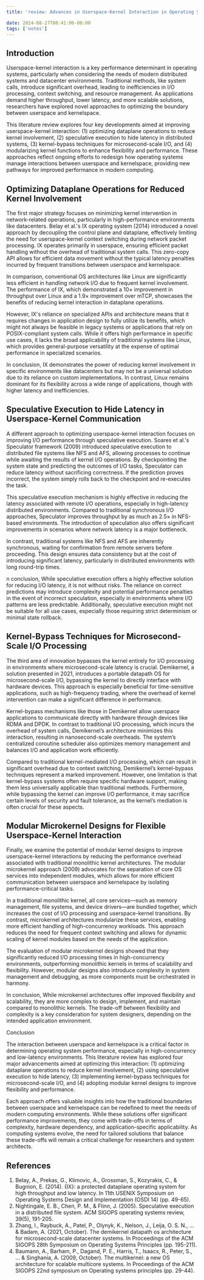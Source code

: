 ```yaml
---
title: 'review: Advances in Userspace-Kernel Interaction in Operating Systems '

date: 2024-08-27T08:41:06-08:00
tags: ['notes']
---
```


## Introduction 

Userspace-kernel interaction is a key performance determinant in operating systems, particularly when considering the needs of modern distributed systems and datacenter environments. Traditional methods, like system calls, introduce significant overhead, leading to inefficiencies in I/O processing, context switching, and resource management. As applications demand higher throughput, lower latency, and more scalable solutions, researchers have explored novel approaches to optimizing the boundary between userspace and kernelspace. 

This literature review explores four key developments aimed at improving userspace-kernel interaction: (1) optimizing dataplane operations to reduce kernel involvement, (2) speculative execution to hide latency in distributed systems, (3) kernel-bypass techniques for microsecond-scale I/O, and (4) modularizing kernel functions to enhance flexibility and performance. These approaches reflect ongoing efforts to redesign how operating systems manage interactions between userspace and kernelspace, providing new pathways for improved performance in modern computing. 

## Optimizing Dataplane Operations for Reduced Kernel Involvement 

The first major strategy focuses on minimizing kernel intervention in network-related operations, particularly in high-performance environments like datacenters. Belay et al.'s IX operating system (2014) introduced a novel approach by decoupling the control plane and dataplane, effectively limiting the need for userspace-kernel context switching during network packet processing. IX operates primarily in userspace, ensuring efficient packet handling without the overhead of traditional system calls. This zero-copy API allows for efficient data movement without the typical latency penalties incurred by frequent transitions between userspace and kernelspace. 

In comparison, conventional OS architectures like Linux are significantly less efficient in handling network I/O due to frequent kernel involvement. The performance of IX, which demonstrated a 10× improvement in throughput over Linux and a 1.9× improvement over mTCP, showcases the benefits of reducing kernel interaction in dataplane operations. 

However, IX's reliance on specialized APIs and architecture means that it requires changes in application design to fully utilize its benefits, which might not always be feasible in legacy systems or applications that rely on POSIX-compliant system calls. While it offers high performance in specific use cases, it lacks the broad applicability of traditional systems like Linux, which provides general-purpose versatility at the expense of optimal performance in specialized scenarios. 

In conclusion, IX demonstrates the power of reducing kernel involvement in specific environments like datacenters but may not be a universal solution due to its reliance on custom implementations. In contrast, Linux remains dominant for its flexibility across a wide range of applications, though with higher latency and inefficiencies. 

## Speculative Execution to Hide Latency in Userspace-Kernel Communication 

A different approach to optimizing userspace-kernel interaction focuses on improving I/O performance through speculative execution. Soares et al.'s Speculator framework (2009) introduced speculative execution to distributed file systems like NFS and AFS, allowing processes to continue while awaiting the results of kernel I/O operations. By checkpointing the system state and predicting the outcomes of I/O tasks, Speculator can reduce latency without sacrificing correctness. If the prediction proves incorrect, the system simply rolls back to the checkpoint and re-executes the task. 

This speculative execution mechanism is highly effective in reducing the latency associated with remote I/O operations, especially in high-latency distributed environments. Compared to traditional synchronous I/O approaches, Speculator improves throughput by as much as 2.5× in NFS-based environments. The introduction of speculation also offers significant improvements in scenarios where network latency is a major bottleneck. 

In contrast, traditional systems like NFS and AFS are inherently synchronous, waiting for confirmation from remote servers before proceeding. This design ensures data consistency but at the cost of introducing significant latency, particularly in distributed environments with long round-trip times. 

n conclusion, While speculative execution offers a highly effective solution for reducing I/O latency, it is not without risks. The reliance on correct predictions may introduce complexity and potential performance penalties in the event of incorrect speculation, especially in environments where I/O patterns are less predictable. Additionally, speculative execution might not be suitable for all use cases, especially those requiring strict determinism or minimal state rollback. 

## Kernel-Bypass Techniques for Microsecond-Scale I/O Processing 

The third area of innovation bypasses the kernel entirely for I/O processing in environments where microsecond-scale latency is crucial. Demikernel, a solution presented in 2021, introduces a portable datapath OS for microsecond-scale I/O, bypassing the kernel to directly interface with hardware devices. This approach is especially beneficial for time-sensitive applications, such as high-frequency trading, where the overhead of kernel intervention can make a significant difference in performance. 

Kernel-bypass mechanisms like those in Demikernel allow userspace applications to communicate directly with hardware through devices like RDMA and DPDK. In contrast to traditional I/O processing, which incurs the overhead of system calls, Demikernel’s architecture minimizes this interaction, resulting in nanosecond-scale overheads. The system’s centralized coroutine scheduler also optimizes memory management and balances I/O and application work efficiently. 

Compared to traditional kernel-mediated I/O processing, which can result in significant overhead due to context switching, Demikernel’s kernel-bypass techniques represent a marked improvement. However, one limitation is that kernel-bypass systems often require specific hardware support, making them less universally applicable than traditional methods. Furthermore, while bypassing the kernel can improve I/O performance, it may sacrifice certain levels of security and fault tolerance, as the kernel’s mediation is often crucial for these aspects. 

## Modular Microkernel Designs for Flexible Userspace-Kernel Interaction 

Finally, we examine the potential of modular kernel designs to improve userspace-kernel interactions by reducing the performance overhead associated with traditional monolithic kernel architectures. The modular microkernel approach (2009) advocates for the separation of core OS services into independent modules, which allows for more efficient communication between userspace and kernelspace by isolating performance-critical tasks. 

In a traditional monolithic kernel, all core services—such as memory management, file systems, and device drivers—are bundled together, which increases the cost of I/O processing and userspace-kernel transitions. By contrast, microkernel architectures modularize these services, enabling more efficient handling of high-concurrency workloads. This approach reduces the need for frequent context switching and allows for dynamic scaling of kernel modules based on the needs of the application. 

The evaluation of modular microkernel designs showed that they significantly reduced I/O processing times in high-concurrency environments, outperforming monolithic kernels in terms of scalability and flexibility. However, modular designs also introduce complexity in system management and debugging, as more components must be orchestrated in harmony. 

In conclusion, While microkernel architectures offer improved flexibility and scalability, they are more complex to design, implement, and maintain compared to monolithic kernels. The trade-off between flexibility and complexity is a key consideration for system designers, depending on the intended application environment. 

Conclusion 

The interaction between userspace and kernelspace is a critical factor in determining operating system performance, especially in high-concurrency and low-latency environments. This literature review has explored four major advancements aimed at optimizing this interaction: (1) optimizing dataplane operations to reduce kernel involvement, (2) using speculative execution to hide latency, (3) implementing kernel-bypass techniques for microsecond-scale I/O, and (4) adopting modular kernel designs to improve flexibility and performance. 

Each approach offers valuable insights into how the traditional boundaries between userspace and kernelspace can be redefined to meet the needs of modern computing environments. While these solutions offer significant performance improvements, they come with trade-offs in terms of complexity, hardware dependency, and application-specific applicability. As computing systems evolve, the need for tailored solutions that balance these trade-offs will remain a critical challenge for researchers and system architects. 

## References 
 

1. Belay, A., Prekas, G., Klimovic, A., Grossman, S., Kozyrakis, C., & Bugnion, E. (2014). {IX}: a protected dataplane operating system for high throughput and low latency. In 11th USENIX Symposium on Operating Systems Design and Implementation (OSDI 14) (pp. 49-65).
2. Nightingale, E. B., Chen, P. M., & Flinn, J. (2005). Speculative execution in a distributed file system. ACM SIGOPS operating systems review, 39(5), 191-205.
3. Zhang, I., Raybuck, A., Patel, P., Olynyk, K., Nelson, J., Leija, O. S. N., ... & Badam, A. (2021, October). The demikernel datapath os architecture for microsecond-scale datacenter systems. In Proceedings of the ACM SIGOPS 28th Symposium on Operating Systems Principles (pp. 195-211).
4. Baumann, A., Barham, P., Dagand, P. E., Harris, T., Isaacs, R., Peter, S., ... & Singhania, A. (2009, October). The multikernel: a new OS architecture for scalable multicore systems. In Proceedings of the ACM SIGOPS 22nd symposium on Operating systems principles (pp. 29-44).

 

 
